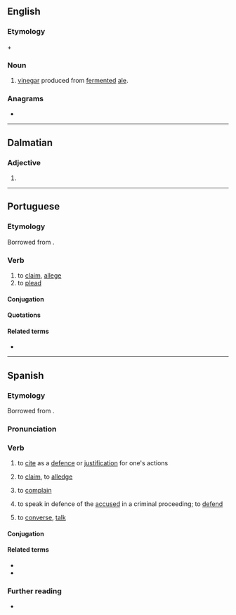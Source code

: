 ==English==

===Etymology===
{{m|en|ale}} + {{der|en|fr|aigre||sour}}

===Noun===
{{en-noun|-}}

# [[vinegar]] produced from [[ferment]]ed [[ale]].

===Anagrams===
* {{anagrams|en|a=aaeglr|aglare|laager}}

----

==Dalmatian==

===Adjective===
{{head|dlm|adjective form}}

# {{infl of|dlm|aleger||m|p}}

----

==Portuguese==

===Etymology===
Borrowed from {{bor|pt|la|allego|allēgō, allēgāre}}.

===Verb===
{{pt-verb|ale|gar}}

# to [[claim]], [[allege]]
# to [[plead]]

====Conjugation====
{{pt-conj|ale|gar}}

====Quotations====
{{seeCites|pt}}

====Related terms====
* {{l|pt|alegação}}

----

==Spanish==

===Etymology===
Borrowed from {{bor|es|la|allego|allēgō, allēgāre}}.

===Pronunciation===
{{es-IPA}}

===Verb===
{{es-verb}}

# {{lb|es|transitive}} to [[cite]] as a [[defence]] or [[justification]] for one's actions
#: {{syn|es|aducir}}
#: {{uxi|es|'''alegando''' que|'''on the ground(s)''' that}} 
# {{lb|es|transitive}} to [[claim]], to [[alledge]]
# {{lb|es|intransitive}} to [[complain]]
#: {{syn|es|lamentar|protestar|quejarse|reclamar}}
# {{lb|es|intransitive|legal}} to speak in defence of the [[accused]] in a criminal proceeding; to [[defend]]
# {{lb|es|Canarian}} to [[converse]], [[talk]]

====Conjugation====
{{es-conj}}

====Related terms====
* {{l|es|alegación}}
* {{l|es|alegato}}

===Further reading===
* {{R:DRAE}}